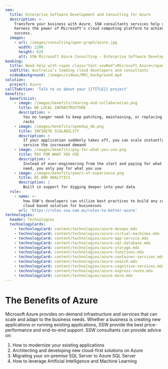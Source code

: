 ```yaml
---
seo:
  title: Enterprise Software Development and Consulting for Azure
  description: >-
    Transform your business with Azure. SSW consultants services help you
    harness the power of Microsoft's cloud computing platform to achieve
    success.
  images:
    - url: /images/consulting/open-graph/azure.jpg
      width: 1200
      height: 629
      alt: SSW Microsoft Azure Consulting - Enterprise Software Development
booking:
  title: Need help with <span class="text-sswRed">Microsoft Azure</span>?
  subTitle: Australia’s leading cloud developers and consultants
  videoBackground: /images/videos/MVC_background.mp4
solution:
  project: Azure
callToAction: 'Talk to us about your {{TITLE}} project'
benefits:
  benefitList:
    - image: /images/benefits/sharing-and-collaboration.png
      title: NO LOCAL INFRASTRUCTURE
      description: >
        You no longer need to keep patching, maintaining, or replacing server
        racks
    - image: /images/benefits/speedup_db.png
      title: INFINITE SCALABILITY
      description: >
        If your application suddenly takes off, you can scale instantly to
        service the increased demand
    - image: /images/benefits/pay-for-what-you-use.png
      title: PAY FOR WHAT YOU USE
      description: >
        Instead of over-engineering from the start and paying for what you don’t
        need, you only pay for what you use
    - image: /images/benefits/years-of-experience.png
      title: BI AND ANALYTICS
      description: |
        Built in support for digging deeper into your data
  rule:
    - name: >-
        how SSW's developers can utilize best practices to build any custom
        cloud based solution for businesses
      url: 'https://rules.ssw.com.au/rules-to-better-azure'
technologies:
  header: Technologies
  technologyCards:
    - technologyCard: content/technologies/azure-devops.mdx
    - technologyCard: content/technologies/azure-virtual-machines.mdx
    - technologyCard: content/technologies/azure-app-service.mdx
    - technologyCard: content/technologies/azure-sql-database.mdx
    - technologyCard: content/technologies/azure-storage.mdx
    - technologyCard: content/technologies/azure-functions.mdx
    - technologyCard: content/technologies/azure-container-services.mdx
    - technologyCard: content/technologies/azure-search.mdx
    - technologyCard: content/technologies/azure-cognitive-services.mdx
    - technologyCard: content/technologies/azure-express-route.mdx
    - technologyCard: content/technologies/azure-more.mdx
---
```


# The Benefits of Azure

<VideoEmbed url="https://www.youtube.com/watch?v=Ai2Xv1jq3_s" caption="The Benefits of Azure | Michael Smedley | SSW Consulting" duration="30 sec" />

Microsoft Azure provides on-demand infrastructure and services that can scale and adapt to the business needs. Whether a business is creating new applications or running existing applications, SSW provide the best price-performance and end-to-end support. SSW consultants can provide advice on:

1. How to modernize your existing applications
2. Architecting and developing new cloud-first solutions on Azure
3. Migrating your on-premise SQL Server to Azure SQL Server
4. How to leverage Artificial Intelligence and Machine Learning
